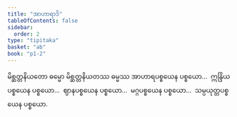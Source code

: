 ```yaml
---
title: "အာဟာရာဒိ"
tableOfContents: false
sidebar:
  order: 2
type: "tipitaka"
basket: "ab"
book: "p1-2"
---
```



<DynamicBreadcrumb />

<Division number="54" book="p1-2" e="ch" v="37" p="379">

<Paragraph number="2392" book="p1-2">
မိစ္ဆတ္တနိယတော ဓမ္မော မိစ္ဆတ္တနိယတဿ ဓမ္မဿ အာဟာရပစ္စယေန ပစ္စယော…  ဣန္ဒြိယပစ္စယေန ပစ္စယော…  ဈာနပစ္စယေန ပစ္စယော…  မဂ္ဂပစ္စယေန ပစ္စယော…  သမ္ပယုတ္တပစ္စယေန ပစ္စယော.
</Paragraph>
</Division>